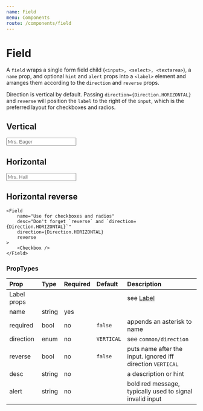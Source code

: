 ```yaml
---
name: Field
menu: Components
route: /components/field
---
```



# Field

A `field` wraps a single form field child (`<input>, <select>, <textarea>`),
a `name` prop, and optional `hint` and `alert` props into a `<label>` element
and arranges them according to the `direction` and `reverse` props.

Direction is vertical by default. Passing `direction={Direction.HORIZONTAL}`
and `reverse` will position the `label` to the right of the `input`, which is
the preferred layout for checkboxes and radios.

## Vertical

<Playground>
    <Field
        name="Name of your fourth grade teacher"
        desc="If you don't remember, make something up"
        alert="Please fill out this field"
        required
    >
        <Input placeholder="Mrs. Eager" required />
    </Field>
</Playground>


## Horizontal

<Playground>
    <Field
        name="Name of your first grade teacher"
        desc="Don't remember? Ask your fourth grade teacher."
        alert="Please fill out this field"
        direction={Direction.HORIZONTAL}
        required
    >
        <Input placeholder="Mrs. Hall" required />
    </Field>
</Playground>


## Horizontal reverse

<Playground>
    <Field
        name="Label after the input"
        direction={Direction.HORIZONTAL}
        reverse
        mb={4}
    >
        <Checkbox />
    </Field>

    <Field
        name="Use for checkboxes and radios"
        desc="Don't forget `reverse` and `direction={Direction.HORIZONTAL}`"
        direction={Direction.HORIZONTAL}
        reverse
    >
        <Checkbox />
    </Field>
</Playground>


### PropTypes

| Prop | Type | Required | Default | Description |
|:-----|:-----|:---------|:--------|:------------|
| Label props | | | | see [Label](/components/label) |
| name | string | yes | | |
| required | bool | no | `false` | appends an asterisk to name |
| direction | enum | no | `VERTICAL` | see `common/direction` |
| reverse | bool | no | `false` | puts name after the input. ignored iff direction `VERTICAL` |
| desc | string | no | | a description or hint |
| alert | string | no | | bold red message, typically used to signal invalid input |
